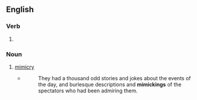 ==English==

===Verb===
{{head|en|verb form}}

# {{present participle of|en|mimic|nocat=1}}

===Noun===
{{en-noun|~}}

# [[mimicry]]
#* {{rfdatek|en|Washington Irving}}
#*: They had a thousand odd stories and jokes about the events of the day, and burlesque descriptions and '''mimickings''' of the spectators who had been admiring them.